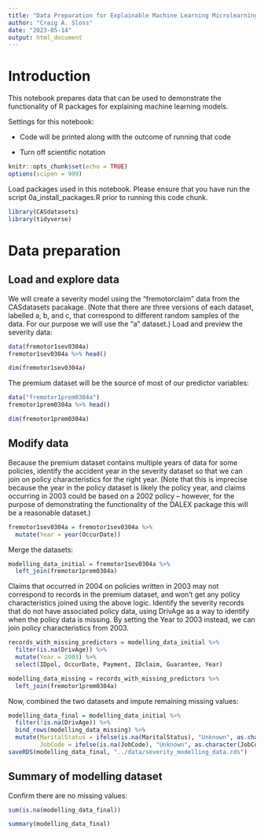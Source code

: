 ```yaml
---
title: "Data Preparation for Explainable Machine Learning Microlearning Series"
author: "Craig A. Sloss"
date: "2023-05-14"
output: html_document
---
```


# Introduction

This notebook prepares data that can be used to demonstrate the functionality of R packages for explaining machine learning models.

Settings for this notebook:

* Code will be printed along with the outcome of running that code

* Turn off scientific notation

```r
knitr::opts_chunk$set(echo = TRUE)
options(scipen = 999)
```

Load packages used in this notebook. Please ensure that you have run the script 0a_install_packages.R prior to running this code chunk.

```r
library(CASdatasets)
library(tidyverse)
```

# Data preparation

## Load and explore data

We will create a severity model using the "fremotorclaim" data from the CASdatasets pacakage. (Note that there are three versions of each dataset, labelled a, b, and c, that correspond to different random samples of the data. For our purpose we will use the "a" dataset.) Load and preview the severity data:

```r
data(fremotor1sev0304a)
fremotor1sev0304a %>% head()
```

```r
dim(fremotor1sev0304a)
```


The premium dataset will be the source of most of our predictor variables:
```r
data("fremotor1prem0304a")
fremotor1prem0304a %>% head()
```

```r
dim(fremotor1prem0304a)
```

## Modify data

Because the premium dataset contains multiple years of data for some policies, identify the accident year in the severity dataset so that we can join on policy characteristics for the right year. (Note that this is imprecise because the year in the policy dataset is likely the policy year, and claims occurring in 2003 could be based on a 2002 policy -- however, for the purpose of demonstrating the functionality of the DALEX package this will be a reasonable dataset.)
```r
fremotor1sev0304a = fremotor1sev0304a %>%
  mutate(Year = year(OccurDate))
```

Merge the datasets:
```r
modelling_data_initial = fremotor1sev0304a %>%
  left_join(fremotor1prem0304a)
```

Claims that occurred in 2004 on policies written in 2003 may not correspond to records in the premium dataset, and won't get any policy characteristics joined using the above logic. Identify the severity records that do not have associated policy data, using DrivAge as a way to identify when the policy data is missing. By setting the Year to 2003 instead, we can join policy characteristics from 2003.

```r
records_with_missing_predictors = modelling_data_initial %>% 
  filter(is.na(DrivAge)) %>%
  mutate(Year = 2003) %>%
  select(IDpol, OccurDate, Payment, IDclaim, Guarantee, Year)
```

```r
modelling_data_missing = records_with_missing_predictors %>%
  left_join(fremotor1prem0304a)
```

Now, combined the two datasets and impute remaining missing values:
```r
modelling_data_final = modelling_data_initial %>%
  filter(!is.na(DrivAge)) %>%
  bind_rows(modelling_data_missing) %>%
  mutate(MaritalStatus = ifelse(is.na(MaritalStatus), "Unknown", as.character(MaritalStatus)) %>% as.factor(),
         JobCode = ifelse(is.na(JobCode), "Unknown", as.character(JobCode)) %>% as.factor())
saveRDS(modelling_data_final, "../data/severity_modelling_data.rds")
```

## Summary of modelling dataset

Confirm there are no missing values:
```r
sum(is.na(modelling_data_final))
```


```r
summary(modelling_data_final)
```

